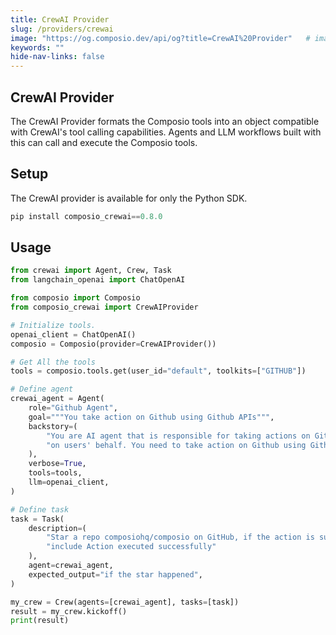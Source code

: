 ```yaml
---
title: CrewAI Provider
slug: /providers/crewai
image: "https://og.composio.dev/api/og?title=CrewAI%20Provider"   # image for socials
keywords: ""
hide-nav-links: false
---
```


## CrewAI Provider

The CrewAI Provider formats the Composio tools into an object compatible with CrewAI's tool calling capabilities. Agents and LLM workflows built with this can call and execute the Composio tools.

## Setup

The CrewAI provider is available for only the Python SDK.

```python Python maxLines=60 wordWrap
pip install composio_crewai==0.8.0
```

## Usage

```python Python maxLines=60 wordWrap
from crewai import Agent, Crew, Task
from langchain_openai import ChatOpenAI

from composio import Composio
from composio_crewai import CrewAIProvider

# Initialize tools.
openai_client = ChatOpenAI()
composio = Composio(provider=CrewAIProvider())

# Get All the tools
tools = composio.tools.get(user_id="default", toolkits=["GITHUB"])

# Define agent
crewai_agent = Agent(
    role="Github Agent",
    goal="""You take action on Github using Github APIs""",
    backstory=(
        "You are AI agent that is responsible for taking actions on Github "
        "on users' behalf. You need to take action on Github using Github APIs"
    ),
    verbose=True,
    tools=tools,
    llm=openai_client,
)

# Define task
task = Task(
    description=(
        "Star a repo composiohq/composio on GitHub, if the action is successful "
        "include Action executed successfully"
    ),
    agent=crewai_agent,
    expected_output="if the star happened",
)

my_crew = Crew(agents=[crewai_agent], tasks=[task])
result = my_crew.kickoff()
print(result)
```
